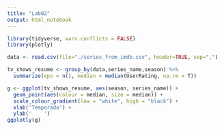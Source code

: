 ```yaml
---
title: "Lab02"
output: html_notebook
---
```


```r
library(tidyverse, warn.conflicts = FALSE) 
library(plotly)

data <- read.csv(file="./series_from_imdb.csv", header=TRUE, sep=",")

tv_shows_resume <- group_by(data,series_name,season) %>%
  summarize(eps = n(), median = median(UserRating, na.rm = T))

g <- ggplot(tv_shows_resume, aes(season, series_name)) +
  geom_point(aes(colour = median, size = median)) +
  scale_colour_gradient(low = "white", high = "black") +
  xlab('Temporada') + 
  ylab('    ')
ggplotly(g)
```


